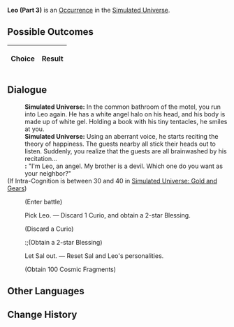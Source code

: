 {{Simulated Universe Event Infobox
|title         = Leo (Part 3)
|image         = Random Event Twin.png
|type          =
|domains_su    = Occurrence
|domains_ext   = Occurrence
|domains_swarm = 
|domains_gng   = 
|requirements  =
|prev          = {{tx}}
|next          = {{tx}}
|indexRewards  =
|characters    = 
}}
'''Leo (Part 3)''' is an [[Simulated Universe/Occurrence|Occurrence]] in the [[Simulated Universe]].

==Possible Outcomes==
{| class="article-table"
!Choice
!Result

|}

<!--
==Gameplay Notes==

-->
==Dialogue==
{{Dialogue Start}}
:'''Simulated Universe:''' In the common bathroom of the motel, you run into Leo again. He has a white angel halo on his head, and his body is made up of white gel. Holding a book with his tiny tentacles, he smiles at you.
:'''Simulated Universe:''' Using an aberrant voice, he starts reciting the theory of happiness. The guests nearby all stick their heads out to listen. Suddenly, you realize that the guests are all brainwashed by his recitation...
:''':''' "I'm Leo, an angel. My brother is a devil. Which one do you want as your neighbor?"
;(If Intra-Cognition is between 30 and 40 in [[Simulated Universe: Gold and Gears]])
:{{SU Special Dialogue|Erudition|Get rid of these two troublesome "neighbors."|Enter a very tough battle. If you win, you will gain 1 3-star Blessing(s) and 2 Curio(s).}}
:;(Enter battle)
::{{Enemy List|Flamespawn*1/;Blaze Out of Space (Bug)*1/;Ice Out of Space (Bug)*1/;Frostspawn*1/}}
:{{DIcon|Star}} Pick Leo. &mdash; Discard 1 Curio, and obtain a 2-star Blessing.
:;(Discard a Curio)
::;(Obtain a 2-star Blessing)
:{{DIcon|Star}} Let Sal out. &mdash; Reset Sal and Leo's personalities.
:;(Obtain 100 Cosmic Fragments)
{{Dialogue End}}

==Other Languages==
{{Other Languages
|en    = Leo (Part 3)
|zhs   = 里奥（其三）
|zht   = 里奧（其三）
|ja    = リオ（その3）
|ko    = 레오 (3)
|es    = Leo (III)
|fr    = Leo (partie 3)
|ru    = Лео III
|th    = Leo (3)
|vi    = Leo 3
|de    = Leo (Teil 3)
|id    = Leo (3)
|pt    = Leo (Parte 3)
}}

==Change History==
{{Change History|1.0}}
